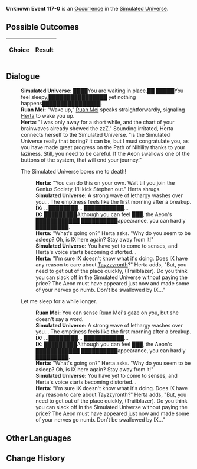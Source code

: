 {{Simulated Universe Event Infobox
|title         = Unknown Event 117-0
|image         = undefined.png
|type          =
|domains_su    = 
|domains_ext   = 
|domains_swarm = 
|domains_gng   = 
|requirements  =
|prev          = 
|next          = 
|indexRewards  =
|characters    = Herta;Ruan Mei;Tayzzyronth
}}
'''Unknown Event 117-0''' is an [[Simulated Universe/Occurrence|Occurrence]] in the [[Simulated Universe]].

==Possible Outcomes==
{| class="article-table"
!Choice
!Result

|}

<!--
==Gameplay Notes==

-->
==Dialogue==
{{Dialogue Start}}
:'''Simulated Universe:''' ████You are waiting in place.██ █████You feel sleepy,████████████████ yet nothing happens████████████████.
:'''Ruan Mei:''' "Wake up," [[Ruan Mei]] speaks straightforwardly, signaling [[Herta]] to wake you up.
:'''Herta:''' "I was only away for a short while, and the chart of your brainwaves already showed the zzZ." Sounding irritated, Herta connects herself to the Simulated Universe. "Is the Simulated Universe really that boring? It can be, but I must congratulate you, as you have made great progress on the Path of Nihility thanks to your laziness. Still, you need to be careful. If the Aeon swallows one of the buttons of the system, that will end your journey."
:{{DIcon|Arrow}} The Simulated Universe bores me to death!
::'''Herta:''' "You can do this on your own. Wait till you join the Genius Society, I'll kick Stephen out." Herta shrugs.
::'''Simulated Universe:''' A strong wave of lethargy washes over you... The emptiness feels like the first morning after a breakup.
::'''IX:''' ...████████... ███████████...
::'''IX:''' █████████Although you can feel ███, the Aeon's ████████████ ██████████appearance, you can hardly █████████.
::'''Herta:''' "What's going on?" Herta asks. "Why do you seem to be asleep? Oh, is IX here again? Stay away from it!"
::'''Simulated Universe:''' You have yet to come to senses, and Herta's voice starts becoming distorted...
::'''Herta:''' "I'm sure IX doesn't know what it's doing. Does IX have any reason to care about [[Tayzzyronth]]?" Herta adds, "But, you need to get out of the place quickly, (Trailblazer). Do you think you can slack off in the Simulated Universe without paying the price? The Aeon must have appeared just now and made some of your nerves go numb. Don't be swallowed by IX..."
:{{DIcon|Arrow}} Let me sleep for a while longer.
::'''Ruan Mei:''' You can sense Ruan Mei's gaze on you, but she doesn't say a word.
::'''Simulated Universe:''' A strong wave of lethargy washes over you... The emptiness feels like the first morning after a breakup.
::'''IX:''' ...████████... ███████████...
::'''IX:''' █████████Although you can feel ███, the Aeon's ████████████ ██████████appearance, you can hardly █████████.
::'''Herta:''' "What's going on?" Herta asks. "Why do you seem to be asleep? Oh, is IX here again? Stay away from it!"
::'''Simulated Universe:''' You have yet to come to senses, and Herta's voice starts becoming distorted...
::'''Herta:''' "I'm sure IX doesn't know what it's doing. Does IX have any reason to care about Tayzzyronth?" Herta adds, "But, you need to get out of the place quickly, (Trailblazer). Do you think you can slack off in the Simulated Universe without paying the price? The Aeon must have appeared just now and made some of your nerves go numb. Don't be swallowed by IX..."
{{Dialogue End}}

==Other Languages==
{{Other Languages
|en    = ???
|zhs   = ???
|zht   = ???
|ja    = ???
|ko    = ???
|es    = ???
|fr    = ???
|ru    = ???
|th    = ???
|vi    = ???
|de    = ???
|id    = ???
|pt    = ???
}}

==Change History==
{{Change History|1.0}}
